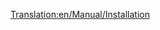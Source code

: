 [[Translation:en/Manual/Installation]]
{{pl/Tłumaczenie|oryg. = en/Manual/Installation
|z     = 
|na    = 
|Procenty =0
}}
{{pl/Niekompletne}}